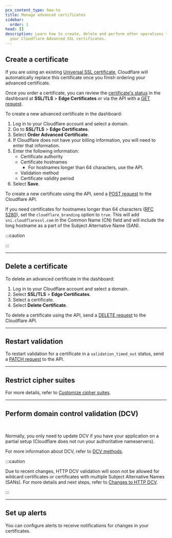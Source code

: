 ```yaml
---
pcx_content_type: how-to
title: Manage advanced certificates
sidebar:
  order: 1
head: []
description: Learn how to create, delete and perform other operations to manage
  your Cloudflare Advanced SSL certificates.
---
```



## Create a certificate

If you are using an existing [Universal SSL certificate](/ssl/edge-certificates/universal-ssl/), Cloudflare will automatically replace this certificate once you finish ordering your advanced certificate.

Once you order a certificate, you can review the [certificate's status](/ssl/reference/certificate-statuses/) in the dashboard at **SSL/TLS** > **Edge Certificates** or via the API with a [GET request](/api/resources/ssl/subresources/certificate_packs/methods/list/).

<Tabs syncKey="dashPlusAPI"> <TabItem label="Dashboard">

To create a new advanced certificate in the dashboard:

1. Log in to your Cloudflare account and select a domain.
2. Go to **SSL/TLS** > **Edge Certificates**.
3. Select **Order Advanced Certificate**.
4. If Cloudflare does not have your billing information, you will need to enter that information.
5. Enter the following information:
   - Certificate authority
   - Certificate hostnames
	   - For hostnames longer than 64 characters, use the API.
   - Validation method
   - Certificate validity period
6. Select **Save**.

</TabItem> <TabItem label="API">

To create a new certificate using the API, send a [POST request](/api/resources/ssl/subresources/certificate_packs/methods/create/) to the Cloudflare API.

If you need certificates for hostnames longer than 64 characters ([RFC 5280](https://www.rfc-editor.org/rfc/rfc5280.html)), set the `cloudflare_branding` option to `true`. This will add `sni.cloudflaressl.com` in the Common Name (CN) field and will include the long hostname as a part of the Subject Alternative Name (SAN).

</TabItem> </Tabs>

:::caution

<Render file="acm-ca-hostnames-conditions" />

:::

---

## Delete a certificate

<Tabs syncKey="dashPlusAPI"> <TabItem label="Dashboard">

To delete an advanced certificate in the dashboard:

1. Log in to your Cloudflare account and select a domain.
2. Select **SSL/TLS** > **Edge Certificates**.
3. Select a certificate.
4. Select **Delete Certificate**.

</TabItem> <TabItem label="API">

To delete a certificate using the API, send a [DELETE request](/api/resources/ssl/subresources/certificate_packs/methods/delete/) to the Cloudflare API.

</TabItem> </Tabs>

---

## Restart validation

To restart validation for a certificate in a `validation_timed_out` status, send a [PATCH request](/api/resources/ssl/subresources/certificate_packs/methods/edit/) to the API.

---

## Restrict cipher suites

<Render file="cipher-suites-definition" />

For more details, refer to [Customize cipher suites](/ssl/edge-certificates/additional-options/cipher-suites/customize-cipher-suites/).

---

## Perform domain control validation (DCV)

<Render file="dcv-definition" /> <br />

Normally, you only need to update DCV if you have your application on a partial setup (Cloudflare does not run your authoritative nameservers).

For more information about DCV, refer to [DCV methods](/ssl/edge-certificates/changing-dcv-method/).

:::caution

Due to recent changes, HTTP DCV validation will soon not be allowed for wildcard certificates or certificates with multiple Subject Alternative Names (SANs). For more details and next steps, refer to [Changes to HTTP DCV](/ssl/reference/migration-guides/dcv-update/).

:::

---

## Set up alerts

You can configure alerts to receive notifications for changes in your certificates.

<AvailableNotifications
	product="SSL/TLS"
	notificationFilter="Advanced Certificate Alert"
/>

<Render file="get-started" product="notifications" />
